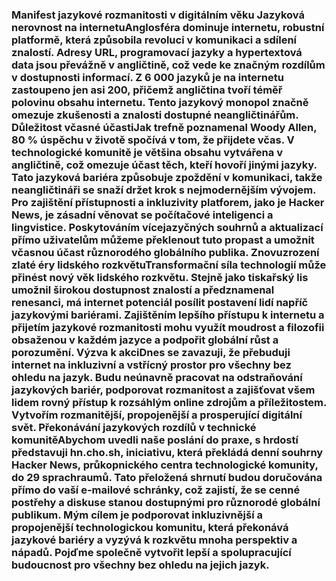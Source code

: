 
<Steps>

### Manifest jazykové rozmanitosti v digitálním věku Jazyková nerovnost na internetuAnglosféra dominuje internetu, robustní platformě, která způsobila revoluci v komunikaci a sdílení znalostí. Adresy URL, programovací jazyky a hypertextová data jsou převážně v angličtině, což vede ke značným rozdílům v dostupnosti informací. Z 6 000 jazyků je na internetu zastoupeno jen asi 200, přičemž angličtina tvoří téměř polovinu obsahu internetu. Tento jazykový monopol značně omezuje zkušenosti a znalosti dostupné neangličtinářům. Důležitost včasné účastiJak trefně poznamenal Woody Allen, 80 % úspěchu v životě spočívá v tom, že přijdete včas. V technologické komunitě je většina obsahu vytvářena v angličtině, což omezuje účast těch, kteří hovoří jinými jazyky. Tato jazyková bariéra způsobuje zpoždění v komunikaci, takže neangličtináři se snaží držet krok s nejmodernějším vývojem. Pro zajištění přístupnosti a inkluzivity platforem, jako je Hacker News, je zásadní věnovat se počítačové inteligenci a lingvistice. Poskytováním vícejazyčných souhrnů a aktualizací přímo uživatelům můžeme překlenout tuto propast a umožnit včasnou účast různorodého globálního publika. Znovuzrození zlaté éry lidského rozkvětuTransformační síla technologií může přinést nový věk lidského rozkvětu. Stejně jako tiskařský lis umožnil širokou dostupnost znalostí a předznamenal renesanci, má internet potenciál posílit postavení lidí napříč jazykovými bariérami. Zajištěním lepšího přístupu k internetu a přijetím jazykové rozmanitosti mohu využít moudrost a filozofii obsaženou v každém jazyce a podpořit globální růst a porozumění. Výzva k akciDnes se zavazuji, že přebuduji internet na inkluzivní a vstřícný prostor pro všechny bez ohledu na jazyk. Budu neúnavně pracovat na odstraňování jazykových bariér, podporovat rozmanitost a zajišťovat všem lidem rovný přístup k rozsáhlým online zdrojům a příležitostem. Vytvořím rozmanitější, propojenější a prosperující digitální svět. Překonávání jazykových rozdílů v technické komunitěAbychom uvedli naše poslání do praxe, s hrdostí představuji hn.cho.sh, iniciativu, která překládá denní souhrny Hacker News, průkopnického centra technologické komunity, do 29 sprachraumů. Tato přeložená shrnutí budou doručována přímo do vaší e-mailové schránky, což zajistí, že se cenné postřehy a diskuse stanou dostupnými pro různorodé globální publikum. Mým cílem je podporovat inkluzivnější a propojenější technologickou komunitu, která překonává jazykové bariéry a vyzývá k rozkvětu mnoha perspektiv a nápadů. Pojďme společně vytvořit lepší a spolupracující budoucnost pro všechny bez ohledu na jejich jazyk.</Steps>
